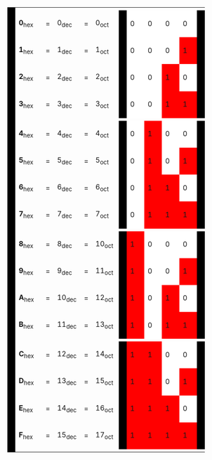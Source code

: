 {| border="0" cellspacing="0" cellpadding="0" style="text-align:center;border:2px;float:right"
|- style="background:black; height:2px"
| style="background:black; width:2px" |   ||   || ||     ||   || || || || || || ||
|-style="background:#FDC888; color:black; height:24px"
| style="background:black; width:2px" |  || style="width:45px"|'''0'''<sub>hex</sub> || = || style="width:45px"|0<sub>dec</sub> || = || style="width:45px"|0<sub>oct</sub> ||style="background:black; width:2px" |  || style="background:white;width:24px"|0|| style="background:white;width:24px"|0|| style="background:white;width:24px"|0|| style="background:white;width:24px"|0  ||style="background:black; width:2px" |
|-style="background:#E3EDE9; color:black; height:24px"
| style="background:black; width:2px" |  ||    '''1'''<sub>hex</sub> || = || 1<sub>dec</sub> || = || 1<sub>oct</sub> ||style="background:black; width:2px" |  || style="background:white;width:24px"|0|| style="background:white;width:24px"|0|| style="background:white;width:24px"|0|| style="background:red;width:24px"|1||style="background:black; width:2px" |
|-style="background:#E3EDE9; color:black; height:24px"
| style="background:black; width:2px" |  ||    '''2'''<sub>hex</sub> || = || 2<sub>dec</sub> ||= ||  2<sub>oct</sub> ||style="background:black; width:2px" |  || style="background:white;width:24px"|0|| style="background:white;width:24px"|0|| style="background:red;width:24px"|1|| style="background:white;width:24px"|0||style="background:black; width:2px" |
|-style="background:#FDC888; color:black; height:24px"
| style="background:black; width:2px" |  ||    '''3'''<sub>hex</sub> || = || 3<sub>dec</sub> || = || 3<sub>oct</sub> ||style="background:black; width:2px" |  || style="background:white;width:24px"|0|| style="background:white;width:24px"|0|| style="background:red;width:24px"|1|| style="background:red;width:24px"|1||style="background:black; width:2px" |
|- style="background:black; height:2px"
| style="background:black; width:2px" |  ||      ||   ||   ||  || || || || || || ||
|-style="background:#E3EDE9; color:black; height:24px"
| style="background:black; width:2px" |  ||    '''4'''<sub>hex</sub> || = || 4<sub>dec</sub> ||= ||  4<sub>oct</sub> ||style="background:black; width:2px" |  || style="background:white;width:24px"|0|| style="background:red;width:24px"|1|| style="background:white;width:24px"|0|| style="background:white;width:24px"|0||style="background:black; width:2px" |
|-style="background:#FDC888; color:black; height:24px"
| style="background:black; width:2px" |  ||    '''5'''<sub>hex</sub> || = || 5<sub>dec</sub> || = || 5<sub>oct</sub> ||style="background:black; width:2px" |  || style="background:white;width:24px"|0|| style="background:red;width:24px"|1|| style="background:white;width:24px"|0|| style="background:red;width:24px"|1||style="background:black; width:2px" |
|-style="background:#FEE978; color:black; height:24px"
| style="background:black; width:2px" |  ||    '''6'''<sub>hex</sub> || = || 6<sub>dec</sub> ||= ||  6<sub>oct</sub> ||style="background:black; width:2px" |  || style="background:white;width:24px"|0|| style="background:red;width:24px"|1|| style="background:red;width:24px"|1|| style="background:white;width:24px"|0||style="background:black; width:2px" |
|-style="background:#E3EDE9; color:black; height:24px"
| style="background:black; width:2px" |  ||'''7'''<sub>hex</sub> || = || 7<sub>dec</sub> || = || 7<sub>oct</sub> ||style="background:black; width:2px" |  || style="background:white;width:24px"|0|| style="background:red;width:24px"|1|| style="background:red;width:24px"|1|| style="background:red;width:24px"|1||style="background:black; width:2px" |
|- style="background:black; height:2px"
| style="background:black; width:2px" |  ||      ||  ||   ||   || || || || || || ||
|-style="background:#E3EDE9; color:black; height:24px"
| style="background:black; width:2px" |  || '''8'''<sub>hex</sub> || = || 8<sub>dec</sub> || = || 10<sub>oct</sub> ||style="background:black; width:2px" |  || style="background:red;width:24px"|1|| style="background:white;width:24px"|0|| style="background:white;width:24px"|0|| style="background:white;width:24px"|0||style="background:black; width:2px" |
|-style="background:#FEE978; color:black; height:24px"
| style="background:black; width:2px" |  ||  '''9'''<sub>hex</sub> || = || 9<sub>dec</sub> ||= ||  11<sub>oct</sub> ||style="background:black; width:2px" |  || style="background:red;width:24px"|1|| style="background:white;width:24px"|0|| style="background:white;width:24px"|0|| style="background:red;width:24px"|1||style="background:black; width:2px" |
|-style="background:#FDC888; color:black; height:24px"
| style="background:black; width:2px" |  ||  '''A'''<sub>hex</sub>|| = || 10<sub>dec</sub> || = || 12<sub>oct</sub> ||style="background:black; width:2px" |  || style="background:red;width:24px"|1|| style="background:white;width:24px"|0|| style="background:red;width:24px"|1|| style="background:white;width:24px"|0||style="background:black; width:2px" |
|-style="background:#E3EDE9; color:black; height:24px"
| style="background:black; width:2px" |  || '''B'''<sub>hex</sub>|| = || 11<sub>dec</sub> || = ||  13<sub>oct</sub> ||style="background:black; width:2px" |  || style="background:red;width:24px"|1|| style="background:white;width:24px"|0|| style="background:red;width:24px"|1|| style="background:red;width:24px"|1||style="background:black; width:2px" |
|- style="background:black; height:2px"
| style="background:black; width:2px" |  ||      ||  || ||  || || || || || || ||
|-style="background:#FDC888; color:black; height:24px"
| style="background:black; width:2px" |  ||  '''C'''<sub>hex</sub>|| = || 12<sub>dec</sub> || = || 14<sub>oct</sub> ||style="background:black; width:2px" |  || style="background:red;width:24px"|1|| style="background:red;width:24px"|1|| style="background:white;width:24px"|0|| style="background:white;width:24px"|0||style="background:black; width:2px" |
|-style="background:#E3EDE9; color:black; height:24px"
| style="background:black; width:2px" |  || '''D'''<sub>hex</sub>|| = || 13<sub>dec</sub> ||= ||  15<sub>oct</sub> ||style="background:black; width:2px" |  || style="background:red;width:24px"|1|| style="background:red;width:24px"|1|| style="background:white;width:24px"|0|| style="background:red;width:24px"|1||style="background:black; width:2px" |
|-style="background:#E3EDE9; color:black; height:24px"
| style="background:black; width:2px" |  || '''E'''<sub>hex</sub>|| = || 14<sub>dec</sub> ||= ||  16<sub>oct</sub> ||style="background:black; width:2px" |  || style="background:red;width:24px"|1|| style="background:red;width:24px"|1|| style="background:red;width:24px"|1|| style="background:white;width:24px"|0||style="background:black; width:2px" |
|-style="background:#FDC888; color:black; height:24px"
| style="background:black; width:2px" |  || '''F'''<sub>hex</sub>|| = || 15<sub>dec</sub> || = || 17<sub>oct</sub> ||style="background:black; width:2px" |  || style="background:red;width:24px"|1|| style="background:red;width:24px"|1|| style="background:red;width:24px"|1|| style="background:red;width:24px"|1||style="background:black; width:2px" |
|- style="background:black; height:2px"
| style="background:black; width:2px" |  ||      || ||     ||   || || || || || || ||
|}<noinclude>{{documentation|content=

[[Category:計算機技術模板]]
[[Category:電腦術語]]
}}</noinclude>